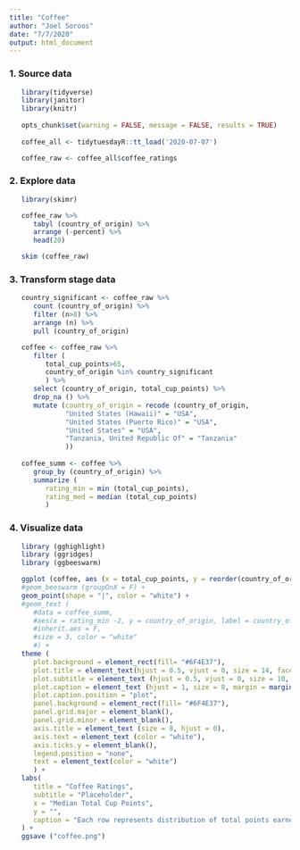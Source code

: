 ```yaml
---
title: "Coffee"
author: "Joel Soroos"
date: "7/7/2020"
output: html_document
---
```


### 1. Source data
```r

   library(tidyverse)
   library(janitor)
   library(knitr)
   
   opts_chunk$set(warning = FALSE, message = FALSE, results = TRUE)
   
   coffee_all <- tidytuesdayR::tt_load('2020-07-07')

   coffee_raw <- coffee_all$coffee_ratings
```


### 2.  Explore  data
```r

   library(skimr)

   coffee_raw %>%
      tabyl (country_of_origin) %>%
      arrange (-percent) %>%
      head(20)

   skim (coffee_raw)

```

### 3.  Transform stage data
```r
   
   country_significant <- coffee_raw %>%
      count (country_of_origin) %>%
      filter (n>8) %>%
      arrange (n) %>%
      pull (country_of_origin)   

   coffee <- coffee_raw %>%
      filter (
         total_cup_points>65,
         country_of_origin %in% country_significant
         ) %>%
      select (country_of_origin, total_cup_points) %>%
      drop_na () %>%
      mutate (country_of_origin = recode (country_of_origin,
              "United States (Hawaii)" = "USA",
              "United States (Puerto Rico)" = "USA",
              "United States" = "USA",
              "Tanzania, United Republic Of" = "Tanzania"
              )) 
   
   coffee_summ <- coffee %>%
      group_by (country_of_origin) %>% 
      summarize (
         rating_min = min (total_cup_points),
         rating_med = median (total_cup_points)
         )
```

 
### 4.  Visualize data
```r

   library (gghighlight)
   library (ggridges)
   library (ggbeeswarm)

   ggplot (coffee, aes (x = total_cup_points, y = reorder(country_of_origin, total_cup_points))) +
   #geom_beeswarm (groupOnX = F) +
   geom_point(shape = "|", color = "white") +
   #geom_text (
      #data = coffee_summ,
      #aes(x = rating_min -2, y = country_of_origin, label = country_of_origin),
      #inherit.aes = F,
      #size = 3, color = "white"
      #) +
   theme (
      plot.background = element_rect(fill= "#6F4E37"),
      plot.title = element_text(hjust = 0.5, vjust = 0, size = 14, face = "bold", margin = margin (0,0,7,0)),
      plot.subtitle = element_text (hjust = 0.5, vjust = 0, size = 10, margin = margin (0,0,25,0)),
      plot.caption = element_text (hjust = 1, size = 8, margin = margin (10,0,0,0)),
      plot.caption.position = "plot",
      panel.background = element_rect(fill= "#6F4E37"),
      panel.grid.major = element_blank(),
      panel.grid.minor = element_blank(),
      axis.title = element_text (size = 8, hjust = 0),
      axis.text = element_text (color = "white"),
      axis.ticks.y = element_blank(),
      legend.position = "none",
      text = element_text(color = "white")
      ) +
   labs(
      title = "Coffee Ratings",
      subtitle = "Placeholder",
      x = "Median Total Cup Points",
      y = "",
      caption = "Each row represents distribution of total points earned by country.\nVisualization: Joel Soroos @soroosj  |  Data: Coffee Quality Database via Kaggle via R4DS Tidy Tuesday"
   ) +
   ggsave ("coffee.png")
```   
